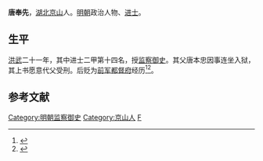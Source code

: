'''唐奉先'''，[[湖北|湖北]][[京山|京山]]人。[[明朝|明朝]]政治人物、[[进士|进士]]。

==生平 ==
[[洪武|洪武]]二十一年，其中进士二甲第十四名，授[[监察御史|监察御史]]。其父唐本忠因事连坐入狱，其上书愿意代父受刑。后贬为[[前军都督府|前军都督府]]经历<ref>{{cite book | language = zh-hans | author = 潘荣胜 | coauthors =  | title = 《明清进士录》 | url =  | date = 2006年 | location =  | publisher = [[中华书局|中华书局]] | id =  | isbn = 9787101043501 | pages = 10页 }}</ref><ref>{{Cite book|title=元明科举与文学考论|last=余来明|first=|publisher=武汉：武汉大学出版社|year=2015.12|isbn=978-7-307-17088-9|location=|pages=95}}</ref>。

==参考文献==
{{reflist}}
{{明朝人物小作品}}
{{DEFAULTSORT:Tang唐}}
{{洪武二十一年戊辰科殿試金榜}}
[[Category:明朝监察御史|Category:明朝监察御史]]
[[Category:京山人|Category:京山人]]
[[Category:唐姓|F]]